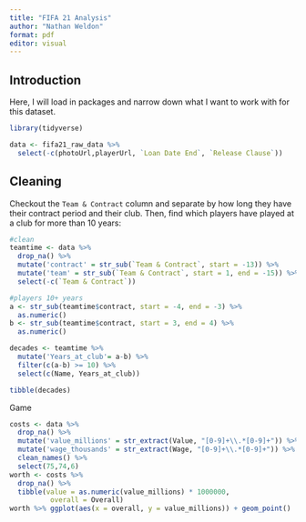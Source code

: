 ```yaml
---
title: "FIFA 21 Analysis"
author: "Nathan Weldon"
format: pdf
editor: visual
---
```


## Introduction

Here, I will load in packages and narrow down what I want to work with for this dataset.

```r
library(tidyverse)

data <- fifa21_raw_data %>% 
  select(-c(photoUrl,playerUrl, `Loan Date End`, `Release Clause`))
```

## Cleaning

Checkout the `Team & Contract` column and separate by how long they have their contract period and their club. Then, find which players have played at a club for more than 10 years:

```r
#clean
teamtime <- data %>% 
  drop_na() %>% 
  mutate('contract' = str_sub(`Team & Contract`, start = -13)) %>% 
  mutate('team' = str_sub(`Team & Contract`, start = 1, end = -15)) %>% 
  select(-c(`Team & Contract`))

#players 10+ years
a <- str_sub(teamtime$contract, start = -4, end = -3) %>% 
  as.numeric()
b <- str_sub(teamtime$contract, start = 3, end = 4) %>% 
  as.numeric()

decades <- teamtime %>% 
  mutate('Years_at_club'= a-b) %>% 
  filter(c(a-b) >= 10) %>% 
  select(c(Name, Years_at_club))

tibble(decades)
```

Game

```r
costs <- data %>% 
  drop_na() %>% 
  mutate('value_millions' = str_extract(Value, "[0-9]+\\.*[0-9]+")) %>% 
  mutate('wage_thousands' = str_extract(Wage, "[0-9]+\\.*[0-9]+")) %>% 
  clean_names() %>% 
  select(75,74,6)
worth <- costs %>% 
  drop_na() %>% 
  tibble(value = as.numeric(value_millions) * 1000000,
          overall = Overall)
worth %>% ggplot(aes(x = overall, y = value_millions)) + geom_point()


```
